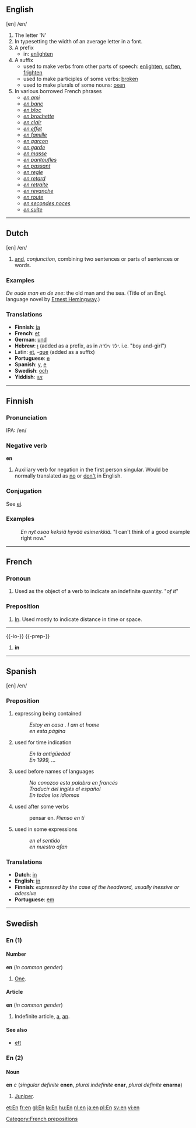 ==English==
[en] /en/

# The letter 'N'
# In typesetting the width of an average letter in a font.
# A prefix
#* in: [[enlighten]]
# A suffix
#* used to make verbs from other parts of speech: [[enlighten]], [[soften]], [[frighten]]
#* used to make participles of some verbs: [[break|broken]]
#* used to make plurals of some nouns: [[ox]]en
# In various borrowed French phrases
#* ''[[en ami]]''
#* ''[[en banc]]''
#* ''[[en bloc]]''
#* ''[[en brochette]]''
#* ''[[en clair]]''
#* ''[[en effet]]''
#* ''[[en famille]]''
#* ''[[en garçon]]''
#* ''[[en garde]]''
#* ''[[en masse]]''
#* ''[[en pantoufles]]''
#* ''[[en passant]]''
#* ''[[en regle]]''
#* ''[[en retard]]''
#* ''[[en retraite]]''
#* ''[[en revanche]]''
#* ''[[en route]]''
#* ''[[en secondes noces]]''
#* ''[[en suite]]''
----

==Dutch==
[en] /en/

# [[and]], ''conjunction'', combining two sentences or parts of sentences or words.

=== Examples ===

''De oude man en de zee'': the old man and the sea. (Title of an Engl. language novel by [[w:Ernest Hemingway|Ernest Hemingway]].)

=== Translations ===

* '''Finnish''': [[ja]]
* '''French''': [[et]]
* '''German''': [[und]]
* '''Hebrew''': [[ו]] (added as a prefix, as in  ''ילד וילדה''. i.e. "boy and-girl")
*Latin: [[et]], -[[que]] (added as a suffix)
* '''Portuguese''': [[e]]
* '''Spanish''': [[y]], [[e]]
* '''Swedish''': [[och]]
* '''Yiddish''': [[און]]
----

==Finnish==

===Pronunciation===
IPA: /en/

===Negative verb===
'''en'''

# Auxiliary verb for negation in the first person singular. Would be normally translated as [[no]] or [[don't]] in English. 

===Conjugation===
See [[ei#Finnish|ei]].

===Examples===
:''En nyt osaa keksiä hyvää esimerkkiä.'' "I can't think of a good example right now."

----
==French==
===Pronoun===
# Used as the object of a verb to indicate an indefinite quantity. "''of it''"
===Preposition===
# [[In]].  Used mostly to indicate distance in time or space.
----
{{-io-}}
{{-prep-}}
# '''in'''

----
==Spanish==
[en] /en/ 

===Preposition===
#  expressing being contained
#:''Estoy en casa . I am at home''
#:''en esta página''
#  used for time indication
#: ''En la antigüedad''
#: ''En 1999, ...''
#  used before names of languages
#: ''No conozco esta palabra en francés''
#: ''Traducir del inglés al español''
#:''En todos los idiomas''
#  used after some verbs
#: pensar en. ''Pienso en tí''
# used in some expressions
#: ''en el sentido''
#: ''en nuestro afan''


=== Translations ===

* '''Dutch''': [[in]]
* '''English''': [[in]]
* '''Finnish''': ''expressed by the case of the headword, usually inessive or adessive''
* '''Portuguese''': [[em]]

----

==Swedish==

===En (1)===
====Number====
'''en''' (''in common gender'')

#[[One]].

====Article====
'''en''' (''in common gender'')

#Indefinite article, [[a]], [[an]].

====See also====
*[[ett]]

===En (2)===

====Noun====
'''en''' ''c'' (''singular definite'' '''enen''', ''plural indefinite'' '''enar''', ''plural definite'' '''enarna''')

# [[Juniper]].
[[Category:French prepositions]]

[[et:En]]
[[fr:en]]
[[gl:En]]
[[la:En]]
[[hu:En]]
[[nl:en]]
[[ja:en]]
[[pl:En]]
[[sv:en]]
[[vi:en]]